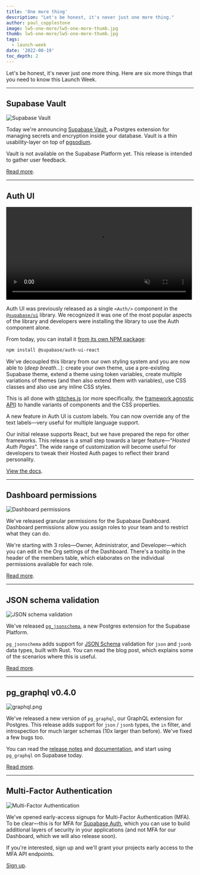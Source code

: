 ```yaml
---
title: 'One more thing'
description: "Let's be honest, it's never just one more thing."
author: paul_copplestone
image: lw5-one-more/lw5-one-more-thumb.jpg
thumb: lw5-one-more/lw5-one-more-thumb.jpg
tags:
  - launch-week
date: '2022-08-19'
toc_depth: 2
---
```


Let's be honest, it's never just one more thing.
Here are six more things that you need to know this Launch Week.

---

## Supabase Vault

![Supabase Vault](/images/blog/lw5-one-more/lw5-vault.png)

Today we're announcing [Supabase Vault](/blog/supabase-vault), a Postgres extension for managing secrets and encryption inside your database.
Vault is a thin usability-layer on top of [pgsodium](https://github.com/michelp/pgsodium).

Vault is not available on the Supabase Platform yet. This release is intended to gather user feedback.

[Read more](/blog/supabase-vault).

---

## Auth UI

<video width="99%" muted playsInline controls="true" autoplay="true">
  <source
    src="/images/blog/lw5-one-more/auth-ui-demo.mp4"
    type="video/mp4"
    muted
    playsInline
    autoplay
  />
</video>

Auth UI was previously released as a single `<Auth/>` component in the [`@supabase/ui`](http://github.com/supabase/ui) library.
We recognized it was one of the most popular aspects of the library and developers were installing the library to use the Auth component alone.

From today, you can install it [from its own NPM package](https://github.com/supabase-community/auth-ui):

```bash
npm install @supabase/auth-ui-react
```

We've decoupled this library from our own styling system and you are now able to (_deep breath..._): create your own theme, use a pre-existing Supabase theme, extend a theme using token variables, create multiple variations of themes (and then also extend them with variables), use CSS classes and also use any inline CSS styles.

This is all done with [stitches.js](https://stitches.dev) (or more specifically, the [framework agnostic API](https://stitches.dev/docs/framework-agnostic)) to handle variants of components and the CSS properties.

A new feature in Auth UI is custom labels. You can now override any of the text labels—very useful for multiple language support.

Our initial release supports React, but we have prepared the repo for other frameworks. This release is a small step towards a larger feature—“_Hosted Auth Pages_”. The wide range of customization will become useful for developers to tweak their Hosted Auth pages to reflect their brand personality.

[View the docs](/docs/guides/auth/auth-helpers/auth-ui-overview).

---

## Dashboard permissions

![Dashboard permissions](/images/blog/lw5-one-more/lw5-permissions.png)

We've released granular permissions for the Supabase Dashboard. Dashboard permissions allow you assign roles to your team and to restrict what they can do.

We're starting with 3 roles—Owner, Administrator, and Developer—which you can edit in the Org settings of the Dashboard.
There's a tooltip in the header of the members table, which elaborates on the individual permissions available for each role.

[Read more](/docs/guides/hosting/platform#manage-team-members).

---

## JSON schema validation

![JSON schema validation](/images/blog/lw5-one-more/lw5-jsonschema.png)

We've released [`pg_jsonschema`](https://github.com/supabase/pg_jsonschema), a new Postgres extension for the Supabase Platform.

`pg_jsonschema` adds support for [JSON Schema](https://json-schema.org/) validation for `json` and `jsonb` data types, built with Rust.
You can read the blog post, which explains some of the scenarios where this is useful.

[Read more](/blog/pg-jsonschema-a-postgres-extension-for-json-validation).

---

## pg_graphql v0.4.0

![graphql.png](/images/blog/lw5-one-more/lw5-graphql.png)

We've released a new version of `pg_graphql`, our GraphQL extension for Postgres.
This release adds support for `json` / `jsonb` types, the `in` filter, and introspection for much larger schemas (10x larger than before). We've fixed a few bugs too.

You can read the [release notes](https://github.com/supabase/pg_graphql/releases/tag/v0.4.0) and [documentation](https://supabase.github.io/pg_graphql/), and start using `pg_graphql` on Supabase today.

[Read more](/blog/graphql-now-available).

---

## Multi-Factor Authentication

![Multi-Factor Authentication](/images/blog/lw5-one-more/lw5-mfa.png)

We've opened early-access signups for Multi-Factor Authentication (MFA). To be clear—this is for MFA for [Supabase Auth](/auth),
which you can use to build additional layers of security in your applications (and not MFA for our Dashboard, which we will also release soon).

If you're interested, sign up and we'll grant your projects early access to the MFA API endpoints.

[Sign up](https://airtable.com/shrjcc9zi0RduHLIx).
